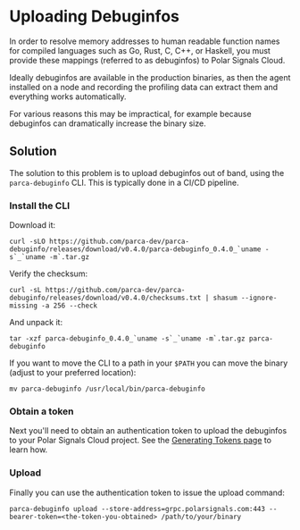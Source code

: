 # Uploading Debuginfos

In order to resolve memory addresses to human readable function names for compiled languages such as Go, Rust, C, C++, or Haskell, you must provide these mappings (referred to as debuginfos) to Polar Signals Cloud.

Ideally debuginfos are available in the production binaries, as then the agent installed on a node and recording the profiling data can extract them and everything works automatically.

For various reasons this may be impractical, for example because debuginfos can dramatically increase the binary size.

## Solution

The solution to this problem is to upload debuginfos out of band, using the `parca-debuginfo` CLI. This is typically done in a CI/CD pipeline.

### Install the CLI

Download it:

```
curl -sLO https://github.com/parca-dev/parca-debuginfo/releases/download/v0.4.0/parca-debuginfo_0.4.0_`uname -s`_`uname -m`.tar.gz
```

Verify the checksum:

```
curl -sL https://github.com/parca-dev/parca-debuginfo/releases/download/v0.4.0/checksums.txt | shasum --ignore-missing -a 256 --check
```

And unpack it:

```
tar -xzf parca-debuginfo_0.4.0_`uname -s`_`uname -m`.tar.gz parca-debuginfo
```

If you want to move the CLI to a path in your `$PATH` you can move the binary (adjust to your preferred location):

```
mv parca-debuginfo /usr/local/bin/parca-debuginfo
```

### Obtain a token

Next you'll need to obtain an authentication token to upload the debuginfos to your Polar Signals Cloud project. See the [Generating Tokens page](/docs/generating-tokens) to learn how.

### Upload

Finally you can use the authentication token to issue the upload command:

```
parca-debuginfo upload --store-address=grpc.polarsignals.com:443 --bearer-token=<the-token-you-obtained> /path/to/your/binary
```
